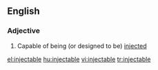 ==English==

===Adjective===
{{en-adj|-}}

# Capable of being (or designed to be) [[injected]]

[[el:injectable]]
[[hu:injectable]]
[[vi:injectable]]
[[tr:injectable]]
